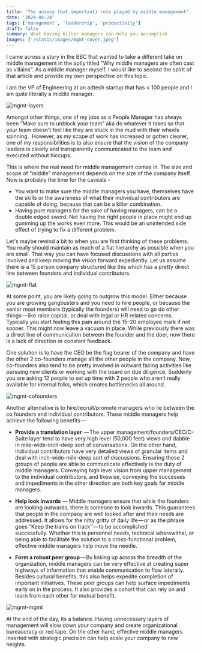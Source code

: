 ```yaml
---
title: 'The unsexy (but important) role played by middle management'
date: '2024-04-24'
tags: ['management', 'leadership', 'productivity']
draft: false
summary: What having killer managers can help you accomplish 
images: ['/static/images/mgmt-cover.jpeg']
---
```



I came across a story in the BBC that wanted to take a different take on middle management in the aptly titled “Why middle managers are often cast as villains”. As a middle manager myself, I would like to second the spirit of that article and provide my own perspective on this topic. 

I am the VP of Engineering at an adtech startup that has < 100 people and I am quite literally a middle manager. 

![mgmt-layers](/static/images/mgmt-layers.webp)

Amongst other things, one of my jobs as a People Manager has always been “Make sure to unblock your team” aka do whatever it takes so that your team doesn’t feel like they are stuck in the mud with their wheels spinning.  However, as my scope of work has increased or gotten clearer, one of my responsibilities is to also ensure that the vision of the company leaders is clearly and transparently communicated to the team and executed without hiccups. 

This is where the real need for middle management comes in. The size and scope of “middle” management depends on the size of the company itself. Now is probably the time for the caveats - 

- You want to make sure the middle managers you have, themselves have the skills or the awareness of what their individual contributors are capable of doing, because that can be a killer combination. 
- Having pure managers for the sake of having managers, can be a double edged sword. Not having the right people in place might end up gumming up the works even more. This would be an unintended side effect of trying to fix a different problem. 

Let's maybe rewind a bit to when you are first thinking of these problems. You really should maintain as much of a flat hierarchy as possible when you are small. That way you can have focused discussions with all parties involved and keep moving the vision forward expediently. Let us assume there is a 15 person company structured like this which has a pretty direct line between founders and individual contributors. 

![mgmt-flat](/static/images/mgmt-flat.webp)

At some point, you are likely going to outgrow this model. Either because you are growing gangbusters and you need to hire people, or because the senior most members (typically the founders) will need to go do other things — like raise capital, or deal with legal or HR related concerns. Typically you start feeling this pain around the 15–20 employee mark if not sooner. This might now leave a vacuum in place. While previously there was a direct line of communication between the founder and the doer, now there is a lack of direction or constant feedback. 

One solution is to have the CEO be the flag bearer of the company and have the other 2 co-founders manage all the other people in the company. Now, co-founders also tend to be pretty involved in outward facing activities like pursuing new clients or working with the board on due diligence. Suddenly you are asking 12 people to set up time with 2 people who aren’t really available for internal folks, which creates bottlenecks all around.

![mgmt-cofounders](/static/images/mgmt-cofounders.webp)

Another alternative is to hire/recruit/promote managers who lie between the co founders and individual contributors. These middle managers help achieve the following benefits — 

- **Provide a translation layer**  — The upper management/founders/CEO/C-Suite layer tend to have very high level (50,000 feet) views and dabble in mile-wide-inch-deep sort of conversations. On the other hand, Individual contributors have very detailed views of granular items and deal with inch-wide-mile-deep sort of discussions. Ensuring these 2 groups of people are able to communicate effectively is the duty of middle managers. Conveying high level vision from upper management to the individual contributors, and likewise, conveying the successes and impediments in the other direction are both key goals for middle managers. 

- **Help look inwards** — Middle managers ensure that while the founders are looking outwards, there is someone to look inwards. This guarantees that people in the company are well looked after and their needs are addressed. It allows for the nitty gritty of daily life — or as the phrase goes “Keep the trains on track” — to be accomplished successfully. Whether this is personnel needs, technical wherewithal, or being able to facilitate the solution to a cross-functional problem, effective middle managers help move the needle. 

- **Form a robust peer group** — By linking up across the breadth of the organization, middle managers can be very effective at creating super highways of information that enable communication to flow laterally. Besides cultural benefits, this also helps expedite completion of important initiatives. These peer groups can help surface impediments early on in the process. It also provides a cohort that can rely on and learn from each other for mutual benefit. 

![mgmt-mgmt](/static/images/mgmt-mgmt.webp)

At the end of the day, its a balance. Having unnecessary layers of management will slow down your company and create organizational bureaucracy or red tape. On the other hand, effective middle managers inserted with strategic precision can help scale your company to new heights. 